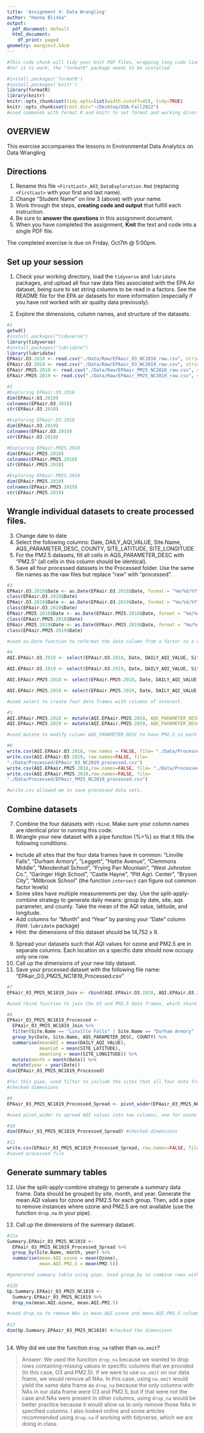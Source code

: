 ```yaml
---
title: 'Assignment 4: Data Wrangling'
author: "Hanna Bliska"
output:
  pdf_document: default
  html_document:
    df_print: paged
geometry: margin=2.54cm
---
```


```r
#This code chunk will tidy your knit PDF files, wrapping long code lines
#For it to work, the "formatR" package needs to be installed

#install.packages('formatR')
#install.packages('knitr')
library(formatR)
library(knitr)
knitr::opts_chunk$set(tidy.opts=list(width.cutoff=45), tidy=TRUE)
knitr::opts_chunk$set(root.dir="~/Desktop/EDA-Fall2022")
#used commands with format R and knitr to set format and working directory
```

## OVERVIEW

This exercise accompanies the lessons in Environmental Data Analytics on Data Wrangling 

## Directions
1.  Rename this file `<FirstLast>_A03_DataExploration.Rmd` (replacing `<FirstLast>` with your first and last name).
2. Change "Student Name" on line 3 (above) with your name.
3. Work through the steps, **creating code and output** that fulfill each instruction.
4. Be sure to **answer the questions** in this assignment document.
5. When you have completed the assignment, **Knit** the text and code into a single PDF file.

The completed exercise is due on Friday, Oct7th @ 5:00pm.

## Set up your session 
1. Check your working directory, load the `tidyverse` and `lubridate` packages, and upload all four raw data files associated with the EPA Air dataset, being sure to set string columns to be read in a factors. See the README file for the EPA air datasets for more information (especially if you have not worked with air quality data previously). 

2. Explore the dimensions, column names, and structure of the datasets. 

```r
#1
getwd()
#install.packages("tidyverse")
library(tidyverse)
#install.packages("lubridate")
library(lubridate)
EPAair.O3.2018 <- read.csv("./Data/Raw/EPAair_O3_NC2018_raw.csv", stringsAsFactors = TRUE)
EPAair.O3.2019 <- read.csv("./Data/Raw/EPAair_O3_NC2019_raw.csv", stringsAsFactors = TRUE)
EPAair.PM25.2018 <- read.csv("./Data/Raw/EPAair_PM25_NC2018_raw.csv", stringsAsFactors = TRUE)
EPAair.PM25.2019 <- read.csv("./Data/Raw/EPAair_PM25_NC2019_raw.csv", stringsAsFactors = TRUE)

#2
#Exploring EPAair.O3.2018
dim(EPAair.O3.2018)
colnames(EPAair.O3.2018)
str(EPAair.O3.2018)

#Exploring EPAair.O3.2019
dim(EPAair.O3.2019)
colnames(EPAair.O3.2019)
str(EPAair.O3.2019)

#Exploring EPAair.PM25.2018
dim(EPAair.PM25.2018)
colnames(EPAair.PM25.2018)
str(EPAair.PM25.2018)

#Exploring EPAair.PM25.2019
dim(EPAair.PM25.2019)
colnames(EPAair.PM25.2019)
str(EPAair.PM25.2019)
```

## Wrangle individual datasets to create processed files.
3. Change date to date
4. Select the following columns: Date, DAILY_AQI_VALUE, Site.Name, AQS_PARAMETER_DESC, COUNTY, SITE_LATITUDE, SITE_LONGITUDE
5. For the PM2.5 datasets, fill all cells in AQS_PARAMETER_DESC with "PM2.5" (all cells in this column should be identical).
6. Save all four processed datasets in the Processed folder. Use the same file names as the raw files but replace "raw" with "processed".

```r
#3
EPAair.O3.2018$Date <- as.Date(EPAair.O3.2018$Date, format = "%m/%d/%Y")
class(EPAair.O3.2018$Date)
EPAair.O3.2019$Date <- as.Date(EPAair.O3.2019$Date, format = "%m/%d/%Y")
class(EPAair.O3.2019$Date)
EPAair.PM25.2018$Date <- as.Date(EPAair.PM25.2018$Date, format = "%m/%d/%Y")
class(EPAair.PM25.2018$Date)
EPAair.PM25.2019$Date <- as.Date(EPAair.PM25.2019$Date, format = "%m/%d/%Y")
class(EPAair.PM25.2019$Date)

#used as.Date function to reformat the date column from a factor to a date.

#4
AQI.EPAair.O3.2018 <- select(EPAair.O3.2018, Date, DAILY_AQI_VALUE, Site.Name, AQS_PARAMETER_DESC, COUNTY:SITE_LONGITUDE)

AQI.EPAair.O3.2019 <- select(EPAair.O3.2019, Date, DAILY_AQI_VALUE, Site.Name, AQS_PARAMETER_DESC, COUNTY:SITE_LONGITUDE)

AQI.EPAair.PM25.2018 <- select(EPAair.PM25.2018, Date, DAILY_AQI_VALUE, Site.Name, AQS_PARAMETER_DESC, COUNTY:SITE_LONGITUDE)

AQI.EPAair.PM25.2019 <- select(EPAair.PM25.2019, Date, DAILY_AQI_VALUE, Site.Name, AQS_PARAMETER_DESC, COUNTY:SITE_LONGITUDE)

#used select to create four data frames with columns of interest.

#5
AQI.EPAair.PM25.2018 <- mutate(AQI.EPAair.PM25.2018, AQS_PARAMETER_DESC = "PM2.5")
AQI.EPAair.PM25.2019 <- mutate(AQI.EPAair.PM25.2019, AQS_PARAMETER_DESC = "PM2.5")

#used mutate to modify column AQS_PARAMETER_DESC to have PM2.5 in each row in the two PM2.5 data frames.

#6
write.csv(AQI.EPAair.O3.2018, row.names = FALSE, file= "./Data/Processed/EPAair_O3_NC2018_processed.csv")
write.csv(AQI.EPAair.O3.2019, row.names=FALSE, file=
"./Data/Processed/EPAair_O3_NC2019_processed.csv")
write.csv(AQI.EPAair.PM25.2018,row.names=FALSE, file= "./Data/Processed/EPAair_PM25_NC2018_processed.csv")
write.csv(AQI.EPAair.PM25.2019,row.names=FALSE, file=
"./Data/Processed/EPAair_PM25_NC2019_processed.csv")

#write.csv allowed me to save processed data sets. 

```


## Combine datasets
7. Combine the four datasets with `rbind`. Make sure your column names are identical prior to running this code. 
8. Wrangle your new dataset with a pipe function (%>%) so that it fills the following conditions: 

* Include all sites that the four data frames have in common: "Linville Falls", "Durham Armory", "Leggett", "Hattie Avenue", "Clemmons Middle", "Mendenhall School", "Frying Pan Mountain", "West Johnston Co.", "Garinger High School", "Castle Hayne", "Pitt Agri. Center", "Bryson City", "Millbrook School" (the function `intersect` can figure out common factor levels)
* Some sites have multiple measurements per day. Use the split-apply-combine strategy to generate daily means: group by date, site, aqs parameter, and county. Take the mean of the AQI value, latitude, and longitude.
* Add columns for "Month" and "Year" by parsing your "Date" column (hint: `lubridate` package)
* Hint: the dimensions of this dataset should be 14,752 x 9.

9. Spread your datasets such that AQI values for ozone and PM2.5 are in separate columns. Each location on a specific date should now occupy only one row.
10. Call up the dimensions of your new tidy dataset.
11. Save your processed dataset with the following file name: "EPAair_O3_PM25_NC1819_Processed.csv"

```r
#7
EPAair_03_PM25_NC1819_Join <- rbind(AQI.EPAair.O3.2018, AQI.EPAair.O3.2019, AQI.EPAair.PM25.2018, AQI.EPAair.PM25.2019)

#used rbind function to join the O3 and PM2.5 data frames, which share identical column names. 

#8
EPAair_03_PM25_NC1819_Processed <-
  EPAair_03_PM25_NC1819_Join %>%
  filter(Site.Name == "Linville Falls" | Site.Name == "Durham Armory" | Site.Name == "Leggett"| Site.Name == "Hattie Avenue" | Site.Name == "Clemmons Middle" | Site.Name == "Mendenhall School" | Site.Name == "Frying Pan Mountain" | Site.Name == "West Johnston Co." | Site.Name == "Garinger High School" | Site.Name == "Castle Hayne" | Site.Name == "Pitt Agri. Center" | Site.Name == "Bryson City" | Site.Name == "Millbrook School") %>% 
  group_by(Date, Site.Name, AQS_PARAMETER_DESC, COUNTY) %>%
  summarise(meanAQI = mean(DAILY_AQI_VALUE), 
            meanlat = mean(SITE_LATITUDE),
            meanlong = mean(SITE_LONGITUDE)) %>%
  mutate(month = month(Date)) %>%
  mutate(year = year(Date))
dim(EPAair_03_PM25_NC1819_Processed)

#for this pipe, used filter to include the sites that all four data frames have in common. Then, used group_by to combine rows that had the same Date, Site.Name, AQS_PARAMETER_DESC, and COUNTY into one row and used summarise to produce the mean of the DAILY_AQI_VALUE, SITE_LATITUDE, and SITE_LONGITUDE in each unique row.
#checked dimensions

#9
EPAair_03_PM25_NC1819_Processed_Spread <- pivot_wider(EPAair_03_PM25_NC1819_Processed, names_from = AQS_PARAMETER_DESC, values_from = meanAQI) 

#used pivot_wider to spread AQI values into two columns, one for ozone and one for PM2.5. Took names from AQS_PARAMETER_DESC and values from meanAQI.  

#10
dim(EPAair_03_PM25_NC1819_Processed_Spread) #checked dimensions

#11
write.csv(EPAair_03_PM25_NC1819_Processed_Spread, row.names=FALSE, file="./Data/Processed/EPAair_O3_PM25_NC1819_Processed.csv") 
#saved processed file

```


## Generate summary tables
12. Use the split-apply-combine strategy to generate a summary data frame. Data should be grouped by site, month, and year. Generate the mean AQI values for ozone and PM2.5 for each group. Then, add a pipe to remove instances where ozone and PM2.5 are not available (use the function `drop_na` in your pipe). 

13. Call up the dimensions of the summary dataset.

```r
#12a
Summary.EPAair_03_PM25_NC1819 <- 
  EPAair_03_PM25_NC1819_Processed_Spread %>%
  group_by(Site.Name, month, year) %>%
  summarise(mean.AQI.ozone = mean(Ozone),
            mean.AQI.PM2.5 = mean(PM2.5))

#generated summary table using pipe. Used group_by to combine rows with the same Site.Name, month, and year and summarise to produce the mean ozone and PM2.5 values for each unique row. 

#12b
Up.Summary.EPAair_03_PM25_NC1819 <-
  Summary.EPAair_03_PM25_NC1819 %>%
  drop_na(mean.AQI.ozone, mean.AQI.PM2.5)

#used drop_na to remove NAs in mean.AQI.ozone and mean.AQI.PM2.5 columns.
          
#13
dim(Up.Summary.EPAair_03_PM25_NC1819) #checked the dimensions
  
```

14. Why did we use the function `drop_na` rather than `na.omit`?

> Answer: We used the function `drop_na` because we wanted to drop rows containing missing values in specific columns that we provided (in this case, O3 and PM2.5). If we were to use `na.omit` on our data frame, we would remove all NAs. In this case, using `na.omit` would yield the same data frame as `drop_na` because the only columns with NAs in our data frame were O3 and PM2.5, but if that were not the case and NAs were present in other columns, using `drop_na` would be better practice because it would allow us to only remove those NAs in specified columns. I also looked online and some articles recommended using `drop.na` if working with tidyverse, which we are doing in class.
